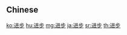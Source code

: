 {{also|進步|進歩}}
==Chinese==
{{zh-see|進步}}

[[ko:进步]]
[[hu:进步]]
[[mg:进步]]
[[ja:进步]]
[[sr:进步]]
[[th:进步]]